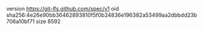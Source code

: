 version https://git-lfs.github.com/spec/v1
oid sha256:4e26e90bb36462893810f5f0b24836e196382a53499aa2dbbdd23b706a10bf71
size 8592
